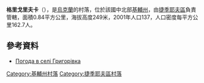 {{coord|49|24|44|N|29|46|49|E|scale:30000|display=title}}

'''格里戈里夫卡'''（{{lang-uk|Григорівка}}），是[[烏克蘭|烏克蘭]]的村落，位於該國中北部[[基輔州|基輔州]]，由[[捷季耶夫區|捷季耶夫區]]負責管轄，面積0.84平方公里，海拔高度249米，2001年人口137，人口密度每平方公里162.7人。

==參考資料==
* [http://weather.in.ua/ua/kievskaja/5919 Погода в селі Григорівка] {{Wayback|url=http://weather.in.ua/ua/kievskaja/5919 |date=20170615204001 }}

{{DEFAULTSORT:Григорівка}}
[[Category:基輔州村落|Category:基輔州村落]]
[[Category:捷季耶夫區村落|Category:捷季耶夫區村落]]


{{Kiev-geo-stub}}